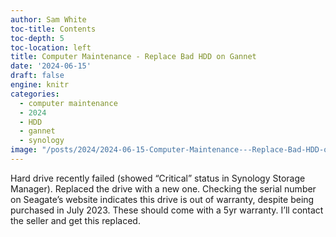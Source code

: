 ```yaml
---
author: Sam White
toc-title: Contents
toc-depth: 5
toc-location: left
title: Computer Maintenance - Replace Bad HDD on Gannet
date: '2024-06-15'
draft: false
engine: knitr
categories: 
  - computer maintenance
  - 2024
  - HDD
  - gannet
  - synology
image: "/posts/2024/2024-06-15-Computer-Maintenance---Replace-Bad-HDD-on-Gannet/20240615-gannet-synology-repairing.png"
---
```

Hard drive recently failed (showed "Critical" status in Synology Storage Manager). Replaced the drive with a new one. Checking the serial number on Seagate's website indicates this drive is out of warranty, despite being purchased in July 2023. These should come with a 5yr warranty. I'll contact the seller and get this replaced.